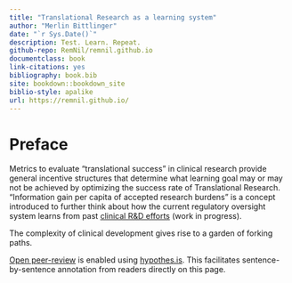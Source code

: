 ```yaml
---
title: "Translational Research as a learning system"
author: "Merlin Bittlinger"
date: "`r Sys.Date()`"
description: Test. Learn. Repeat.
github-repo: RemNil/remnil.github.io
documentclass: book
link-citations: yes
bibliography: book.bib
site: bookdown::bookdown_site
biblio-style: apalike
url: https://remnil.github.io/
---
```


# Preface {-}

Metrics to evaluate "translational success" in clinical research provide general incentive structures that determine what learning goal may or may not be achieved by optimizing the success rate of Translational Research. "Information gain per capita of accepted research burdens" is a concept introduced to further think about how the current regulatory oversight system learns from past [clinical R&D efforts](https://www.ema.europa.eu/en/human-regulatory/research-development) (work in progress).

The complexity of clinical development gives rise to a garden of forking paths.


[Open peer-review](http://www.openreviewtoolkit.org/) is enabled using [hypothes.is](https://web.hypothes.is/). This facilitates sentence-by-sentence annotation from readers directly on this page.
